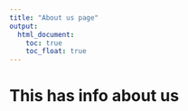 ```yaml
---
title: "About us page"
output: 
  html_document:
    toc: true
    toc_float: true
---
```


# This has info about us

